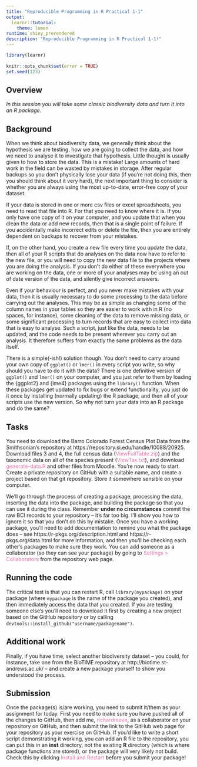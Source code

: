```yaml
---
title: "Reproducible Programming in R Practical 1-1"
output: 
  learnr::tutorial:
    theme: lumen
runtime: shiny_prerendered
description: "Reproducible Programming in R Practical 1-1!"
---
```


```r
library(learnr)
 
knitr::opts_chunk$set(error = TRUE)
set.seed(123)
```


## Overview

*In this session you will take some classic biodiversity data and turn it into an R package.*

## Background

When we think about biodiversity data, we generally think about the hypothesis
we are testing, how we are going to collect the data, and how we need to analyse
it to investigate that hypothesis. Little thought is usually given to how to 
store the data. This is a mistake! Large amounts of hard work in the field can
be wasted by mistakes in storage. After regular backups so you don’t physically
lose your data (if you’re not doing this, then you should think about it very
hard), the next important thing to consider is whether you are always using the
most up-to-date, error-free copy of your dataset.

If your data is stored in one or more csv files or excel spreadsheets, you need
to read that file into R. For that you need to know where it is. If you only 
have one copy of it on your computer, and you update that when you clean the 
data or add new records, then that is a single point of failure. If you
accidentally make incorrect edits or delete the file, then you are entirely 
dependent on backups to recover from your mistakes.

If, on the other hand, you create a new file every time you update the data, 
then all of your R scripts that do analyses on the data now have to refer to the
new file, or you will need to copy the new data file to the projects where you
are doing the analysis. If you don’t do either of these everywhere you are 
working on the data, one or more of your analyses may be using an out of date 
version of the data, and silently give incorrect answers.

Even if your behaviour is perfect, and you never make mistakes with your data,
then it is usually necessary to do some processing to the data before carrying 
out the analyses. This may be as simple as changing some of the column names in 
your tables so they are easier to work with in R (no spaces, for instance), some
cleaning of the data to remove missing data, or some significant processing to 
turn records that are easy to collect into data that is easy to analyse. Such a
script, just like the data, needs to be updated, and the code needs to be 
present wherever you carry out an analysis. It therefore suffers from exactly 
the same problems as the data itself.

There is a simple(-ish!) solution though. You don’t need to carry around your 
own copy of `ggplot()` or `lmer()` in every script you write, so why should you 
have to do it with the data? There is one definitive version of `ggplot()` and 
`lmer()` on your computer, and you just refer to them by loading the {ggplot2} 
and {lme4} packages using the `library()` function. When these packages get 
updated to fix bugs or extend functionality, you just do it once by installing
(normally updating) the R package, and then all of your scripts use the new 
version. So why not turn your data into an R package and do the same?

## Tasks

You need to download the Barro Colorado Forest Census Plot Data from the 
Smithsonian’s repository at https://repository.si.edu/handle/10088/20925. 
Download files 3 and 4, the full census data 
(<span style="color: #de77ae;">ViewFullTable.zip</span>) and the taxonomic data 
on all of the species present 
(<span style="color: #de77ae;">ViewTax.txt</span>), and download 
<span style="color: #de77ae;">generate-data.R</span> and other files from 
Moodle. You’re now ready to start. Create a private repository on GitHub with a
suitable name, and create a project based on that git repository. Store it 
somewhere sensible on your computer.

We’ll go through the process of creating a package, processing the data, 
inserting the data into the package, and building the package so that you can 
use it during the class. Remember **under no circumstances** commit the raw BCI
records to your repository – it’s far too big. I’ll show you how to ignore it so 
that you don’t do this by mistake. Once you have a working package, you’ll need 
to add documentation to remind you what the package does – see
https://r-pkgs.org/description.html and https://r-pkgs.org/data.html for more
information, and then you’ll be checking each other’s packages to make sure they
work. You can add someone as a collaborator (so they can see your package) by 
going to <span style="color: #de77ae;">Settings > Collaborators</span> from the
repository web page.

## Running the code

The critical test is that you can restart R, call `library(mypackage)` on your
package (where `mypackage` is the name of the package you created), and then
immediately access the data that you created. If you are testing someone else’s 
you’ll need to download it first by creating a new project based on the GitHub
repository or by calling `devtools::install_github("username/packagename")`.

## Additional work

Finally, if you have time, select another biodiversity dataset – you could, for
instance, take one from the BioTIME repository at 
http://biotime.st-andrews.ac.uk/ – and create a new package yourself to show you 
understood the process.

## Submission

Once the package(s) is/are working, you need to submit it/them as your 
assignment for today. First you need to make sure you have pushed all of the 
changes to GitHub, then add me, 
<span style="color: #de77ae;">richardreeve</span>, as a collaborator on your
repository on GitHub, and then submit the link to the GitHub web page for your
repository as your exercise on GitHub. If you’d like to write a short script
demonstrating it working, you can add an R file to the repository, you can put 
this in an **inst** directory, not the existing **R** directory (which is where
package functions are stored), or the package will very likely not build. Check 
this by clicking <span style="color: #de77ae;">Install and Restart</span> before 
you submit your package!
